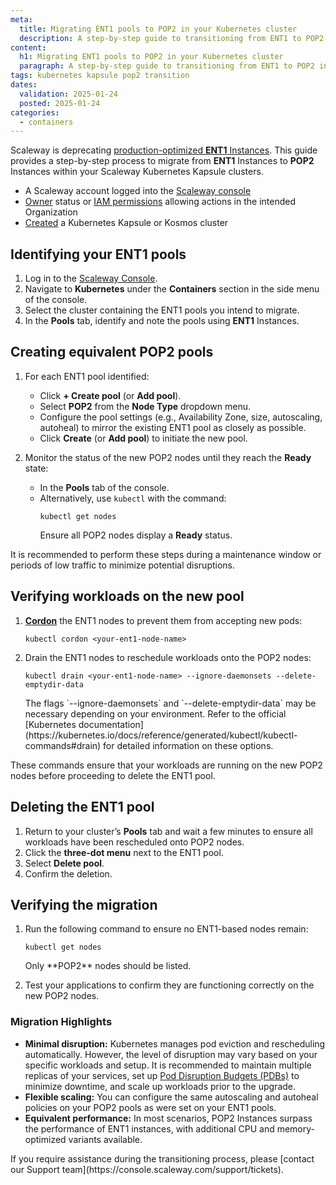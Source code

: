 ```yaml
---
meta:
  title: Migrating ENT1 pools to POP2 in your Kubernetes cluster
  description: A step-by-step guide to transitioning from ENT1 to POP2 instances in Scaleway's Kubernetes Kapsule clusters, ensuring minimal disruption and optimal performance.
content:
  h1: Migrating ENT1 pools to POP2 in your Kubernetes cluster
  paragraph: A step-by-step guide to transitioning from ENT1 to POP2 instances in Scaleway's Kubernetes Kapsule clusters, ensuring minimal disruption and optimal performance.
tags: kubernetes kapsule pop2 transition
dates:
  validation: 2025-01-24
  posted: 2025-01-24
categories:
  - containers
---
```


Scaleway is deprecating [production-optimized **ENT1** Instances](/instances/reference-content/production-optimized/). 
This guide provides a step-by-step process to migrate from **ENT1** Instances to **POP2** Instances within your Scaleway Kubernetes Kapsule clusters.

<Macro id="requirements" />

- A Scaleway account logged into the [Scaleway console](https://console.scaleway.com)
- [Owner](/iam/concepts/#owner) status or [IAM permissions](/iam/concepts/#permission) allowing actions in the intended Organization
- [Created](/kubernetes/how-to/create-cluster) a Kubernetes Kapsule or Kosmos cluster

## Identifying your ENT1 pools

1. Log in to the [Scaleway Console](https://console.scaleway.com).
2. Navigate to **Kubernetes** under the **Containers** section in the side menu of the console.
3. Select the cluster containing the ENT1 pools you intend to migrate.
4. In the **Pools** tab, identify and note the pools using **ENT1** Instances.

## Creating equivalent POP2 pools

1. For each ENT1 pool identified:
   - Click **+ Create pool** (or **Add pool**).
   - Select **POP2** from the **Node Type** dropdown menu.
   - Configure the pool settings (e.g., Availability Zone, size, autoscaling, autoheal) to mirror the existing ENT1 pool as closely as possible.
   - Click **Create** (or **Add pool**) to initiate the new pool.

2. Monitor the status of the new POP2 nodes until they reach the **Ready** state:
   - In the **Pools** tab of the console.
   - Alternatively, use `kubectl` with the command:
     ```
     kubectl get nodes
     ```
     Ensure all POP2 nodes display a **Ready** status.

<Message type="tip">
  It is recommended to perform these steps during a maintenance window or periods of low traffic to minimize potential disruptions.
</Message>

## Verifying workloads on the new pool

1. [**Cordon**](https://kubernetes.io/docs/reference/kubectl/generated/kubectl_cordon/) the ENT1 nodes to prevent them from accepting new pods:
   ```
   kubectl cordon <your-ent1-node-name>
   ```

2. Drain the ENT1 nodes to reschedule workloads onto the POP2 nodes:
   ```
   kubectl drain <your-ent1-node-name> --ignore-daemonsets --delete-emptydir-data
   ```
   <Message type="note">
     The flags `--ignore-daemonsets` and `--delete-emptydir-data` may be necessary depending on your environment. Refer to the official [Kubernetes documentation](https://kubernetes.io/docs/reference/generated/kubectl/kubectl-commands#drain) for detailed information on these options.
   </Message>

These commands ensure that your workloads are running on the new POP2 nodes before proceeding to delete the ENT1 pool.

## Deleting the ENT1 pool

1. Return to your cluster’s **Pools** tab and wait a few minutes to ensure all workloads have been rescheduled onto POP2 nodes.
2. Click the **three-dot menu** next to the ENT1 pool.
3. Select **Delete pool**.
4. Confirm the deletion.

## Verifying the migration

1. Run the following command to ensure no ENT1-based nodes remain:
   ```
   kubectl get nodes
   ```
   <Message type="note">
     Only **POP2** nodes should be listed.
   </Message>

2. Test your applications to confirm they are functioning correctly on the new POP2 nodes.

### Migration Highlights

- **Minimal disruption:** Kubernetes manages pod eviction and rescheduling automatically. However, the level of disruption may vary based on your specific workloads and setup. It is recommended to maintain multiple replicas of your services, set up [Pod Disruption Budgets (PDBs)](https://kubernetes.io/docs/tasks/run-application/configure-pdb/) to minimize downtime, and scale up workloads prior to the upgrade.
- **Flexible scaling:** You can configure the same autoscaling and autoheal policies on your POP2 pools as were set on your ENT1 pools.
- **Equivalent performance:** In most scenarios, POP2 Instances surpass the performance of ENT1 instances, with additional CPU and memory-optimized variants available.

<Message type="tip">
  If you require assistance during the transitioning process, please [contact our Support team](https://console.scaleway.com/support/tickets).
</Message>